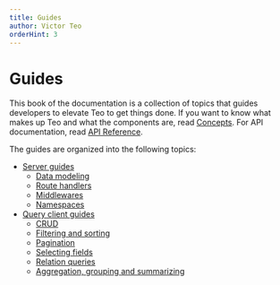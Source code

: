 ```yaml
---
title: Guides
author: Victor Teo
orderHint: 3
---
```


# Guides

This book of the documentation is a collection of topics that guides developers
to elevate Teo to get things done. If you want to know what makes up Teo and
what the components are, read [Concepts](/concepts). For API documentation, 
read [API Reference](/reference/api-reference).

The guides are organized into the following topics:

* [Server guides](/guides/server-guides)
  * [Data modeling](/guides/server-guides/data-modeling)
  * [Route handlers](/guides/server-guides/route-handlers)
  * [Middlewares](/guides/server-guides/middlewares)
  * [Namespaces](/guides/server-guides/namespaces)
* [Query client guides](/guides/query-client-guides)
  - [CRUD](/guides/query-client-guides/crud)
  - [Filtering and sorting](/guides/query-client-guides/filtering-and-sorting)
  - [Pagination](/guides/query-client-guides/pagination)
  - [Selecting fields](/guides/query-client-guides/selecting-fields)
  - [Relation queries](/guides/query-client-guides/relation-queries)
  - [Aggregation, grouping and summarizing](/guides/query-client-guides/aggregation-grouping-summarizing)